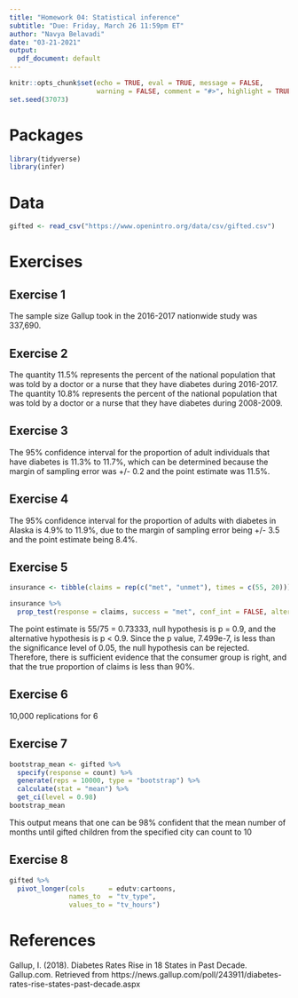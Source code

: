 ```yaml
---
title: "Homework 04: Statistical inference"
subtitle: "Due: Friday, March 26 11:59pm ET"
author: "Navya Belavadi"
date: "03-21-2021"
output:
  pdf_document: default
---
```


```r
knitr::opts_chunk$set(echo = TRUE, eval = TRUE, message = FALSE, 
                      warning = FALSE, comment = "#>", highlight = TRUE)
set.seed(37073)
```

# Packages

```r
library(tidyverse)
library(infer)
```

# Data

```r
gifted <- read_csv("https://www.openintro.org/data/csv/gifted.csv")
```

# Exercises

## Exercise 1
The sample size Gallup took in the 2016-2017 nationwide study was 337,690.

## Exercise 2
The quantity 11.5% represents the percent of the national population that was told by a doctor or a nurse that they have diabetes during 2016-2017. The quantity 10.8% represents the percent of the national population that was told by a doctor or a nurse that they have diabetes during 2008-2009.

## Exercise 3
The 95% confidence interval for the proportion of adult individuals that have diabetes is 11.3% to 11.7%, which can be determined because the margin of sampling error was +/- 0.2 and the point estimate was 11.5%. 

## Exercise 4
The 95% confidence interval for the proportion of adults with diabetes in Alaska is 4.9% to 11.9%, due to the margin of sampling error being +/- 3.5 and the point estimate being 8.4%.

## Exercise 5
```r
insurance <- tibble(claims = rep(c("met", "unmet"), times = c(55, 20)))

insurance %>%
  prop_test(response = claims, success = "met", conf_int = FALSE, alternative = "less", z = TRUE, p = 0.9)
```

The point estimate is 55/75 = 0.73333, null hypothesis is p = 0.9, and the alternative hypothesis is p < 0.9. Since the p value, 7.499e-7, is less than the significance level of 0.05, the null hypothesis can be rejected. Therefore, there is sufficient evidence that the consumer group is right, and that the true proportion of claims is less than 90%.

## Exercise 6

10,000 replications for 6

## Exercise 7
```r
bootstrap_mean <- gifted %>%
  specify(response = count) %>%
  generate(reps = 10000, type = "bootstrap") %>%
  calculate(stat = "mean") %>%
  get_ci(level = 0.98)
bootstrap_mean
```
This output means that one can be 98% confident that the mean number of months until gifted children from the specified city can count to 10 


## Exercise 8

```r
gifted %>% 
  pivot_longer(cols      = edutv:cartoons, 
               names_to  = "tv_type", 
               values_to = "tv_hours")
```





# References

Gallup, I. (2018). Diabetes Rates Rise in 18 States in Past Decade. 
Gallup.com. Retrieved from 
https://news.gallup.com/poll/243911/diabetes-rates-rise-states-past-decade.aspx
